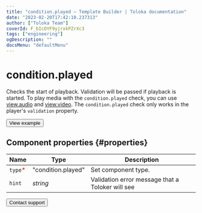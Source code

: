 ```yaml
---
title: "condition.played — Template Builder | Toloka documentation"
date: "2023-02-20T17:42:10.237313"
author: ["Toloka Team"]
coverId: F_bIcOYF9yjrxkPZrXc3
tags: ["engineering"]
ogDescription: ""
docsMenu: "defaultMenu"
---
```



# condition.played

Checks the start of playback. Validation will be passed if playback is started. To play media with the `condition.played` check, you can use [view.audio](/docs/template-builder/reference/view.audio) and [view.video](/docs/template-builder/reference/view.video). The `condition.played` check only works in the player's `validation` property.

<Button themeColor="light" view="default" size="l" type="link" url="https://ya.cc/t/sl5IkzH53tzBQL">View example</Button>

## Component properties {#properties}

**Name** | **Type** | **Description**
----- | ----- | -----
`type`<span style="color: red">\*</span> | "condition.played" | Set component type.
`hint` | _string_ | Validation error message that a Toloker will see

<Button themeColor="light" view="default" size="l" type="link" url="/docs/guide/troubleshooting/support?form-source=template-builder-reference-condition-played">Contact support</Button>
